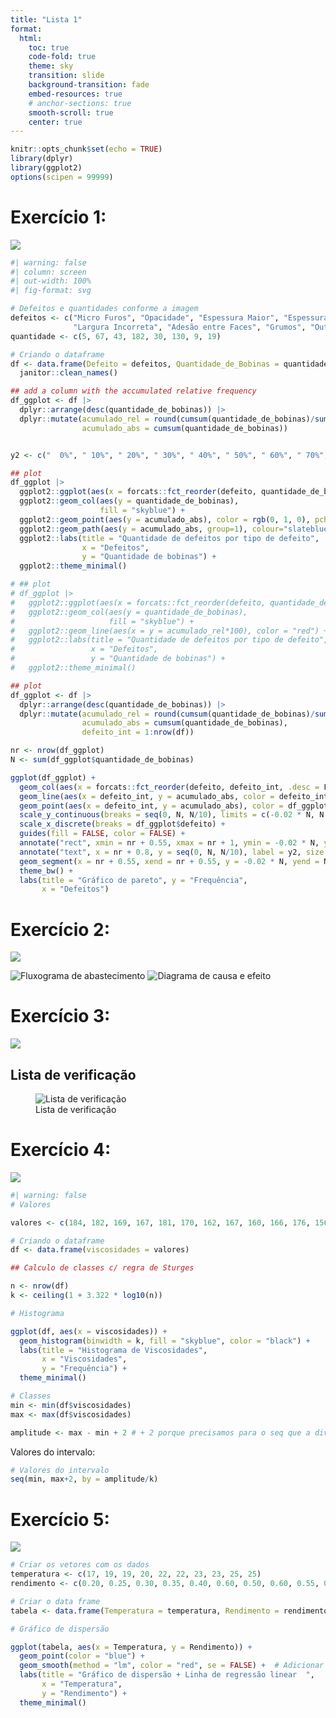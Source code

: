 ```yaml
---
title: "Lista 1"
format:
  html:
    toc: true
    code-fold: true
    theme: sky
    transition: slide
    background-transition: fade
    embed-resources: true
    # anchor-sections: true 
    smooth-scroll: true
    center: true
---
```


```r
knitr::opts_chunk$set(echo = TRUE)
library(dplyr)
library(ggplot2)
options(scipen = 99999)
```

# Exercício 1:

![](imgs/ex1.png)

```r
#| warning: false
#| column: screen
#| out-width: 100%
#| fig-format: svg

# Defeitos e quantidades conforme a imagem
defeitos <- c("Micro Furos", "Opacidade", "Espessura Maior", "Espessura Menor", 
              "Largura Incorreta", "Adesão entre Faces", "Grumos", "Outros")
quantidade <- c(5, 67, 43, 182, 30, 130, 9, 19)

# Criando o dataframe
df <- data.frame(Defeito = defeitos, Quantidade_de_Bobinas = quantidade) |> 
  janitor::clean_names()

## add a column with the accumulated relative frequency
df_ggplot <- df |> 
  dplyr::arrange(desc(quantidade_de_bobinas)) |> 
  dplyr::mutate(acumulado_rel = round(cumsum(quantidade_de_bobinas)/sum(quantidade_de_bobinas), 2),
                acumulado_abs = cumsum(quantidade_de_bobinas))


y2 <- c("  0%", " 10%", " 20%", " 30%", " 40%", " 50%", " 60%", " 70%", " 80%", " 90%", "100%")

## plot
df_ggplot |> 
  ggplot2::ggplot(aes(x = forcats::fct_reorder(defeito, quantidade_de_bobinas, .desc = T))) +
  ggplot2::geom_col(aes(y = quantidade_de_bobinas),
                    fill = "skyblue") + 
  ggplot2::geom_point(aes(y = acumulado_abs), color = rgb(0, 1, 0), pch=16, size=1) +
  ggplot2::geom_path(aes(y = acumulado_abs, group=1), colour="slateblue1", lty=3, size=0.9) +
  ggplot2::labs(title = "Quantidade de defeitos por tipo de defeito",
                x = "Defeitos",
                y = "Quantidade de bobinas") +
  ggplot2::theme_minimal()

# ## plot
# df_ggplot |> 
#   ggplot2::ggplot(aes(x = forcats::fct_reorder(defeito, quantidade_de_bobinas, .desc = T))) +
#   ggplot2::geom_col(aes(y = quantidade_de_bobinas),
#                     fill = "skyblue") + 
#   ggplot2::geom_line(aes(x = y = acumulado_rel*100), color = "red") +
#   ggplot2::labs(title = "Quantidade de defeitos por tipo de defeito",
#                 x = "Defeitos",
#                 y = "Quantidade de bobinas") +
#   ggplot2::theme_minimal()

## plot
df_ggplot <- df |> 
  dplyr::arrange(desc(quantidade_de_bobinas)) |> 
  dplyr::mutate(acumulado_rel = round(cumsum(quantidade_de_bobinas)/sum(quantidade_de_bobinas), 2),
                acumulado_abs = cumsum(quantidade_de_bobinas),
                defeito_int = 1:nrow(df))

nr <- nrow(df_ggplot)
N <- sum(df_ggplot$quantidade_de_bobinas)

ggplot(df_ggplot) +
  geom_col(aes(x = forcats::fct_reorder(defeito, defeito_int, .desc = F), y = quantidade_de_bobinas, fill = defeito_int)) +
  geom_line(aes(x = defeito_int, y = acumulado_abs, color = defeito_int)) + 
  geom_point(aes(x = defeito_int, y = acumulado_abs), color = df_ggplot$defeito_int, pch = 19) +
  scale_y_continuous(breaks = seq(0, N, N/10), limits = c(-0.02 * N, N * 1.02)) +
  scale_x_discrete(breaks = df_ggplot$defeito) +
  guides(fill = FALSE, color = FALSE) +
  annotate("rect", xmin = nr + 0.55, xmax = nr + 1, ymin = -0.02 * N, ymax = N * 1.02, fill = "white") +
  annotate("text", x = nr + 0.8, y = seq(0, N, N/10), label = y2, size = 3.5) +
  geom_segment(x = nr + 0.55, xend = nr + 0.55, y = -0.02 * N, yend = N * 1.02, color = "grey50") +
  theme_bw() +
  labs(title = "Gráfico de pareto", y = "Frequência",
       x = "Defeitos")

```


# Exercício 2:
  
![](imgs/ex2.png)

![Fluxograma de abastecimento](imgs/fluxograma-abastecimento.png)
![Diagrama de causa e efeito](imgs/diagrama-causa-efeito.png)

# Exercício 3:

![](imgs/ex3.png)

## Lista de verificação
  
![Lista de verificação](imgs/lista-verificacao.png)

# Exercício 4:

![](imgs/ex4.png)

```r
#| warning: false
# Valores

valores <- c(184, 182, 169, 167, 181, 170, 162, 167, 160, 166, 176, 156, 172, 187, 172, 184, 172, 170, 177, 172, 163, 187, 184, 166, 168, 176, 159, 180, 189, 170, 179, 169, 169, 181, 180, 164, 177, 180, 175, 182, 165, 173, 173, 167, 171, 176, 172, 164, 184, 172)

# Criando o dataframe
df <- data.frame(viscosidades = valores)

## Calculo de classes c/ regra de Sturges

n <- nrow(df)
k <- ceiling(1 + 3.322 * log10(n))

# Histograma

ggplot(df, aes(x = viscosidades)) +
  geom_histogram(binwidth = k, fill = "skyblue", color = "black") +
  labs(title = "Histograma de Viscosidades",
       x = "Viscosidades",
       y = "Frequência") +
  theme_minimal()

# Classes
min <- min(df$viscosidades)
max <- max(df$viscosidades)

amplitude <- max - min + 2 # + 2 porque precisamos para o seq que a divisão seja exata
```

Valores do intervalo: 

```r
# Valores do intervalo
seq(min, max+2, by = amplitude/k)
```

# Exercício 5:
                
![](imgs/ex5.png)

```r
# Criar os vetores com os dados
temperatura <- c(17, 19, 19, 20, 22, 22, 23, 23, 25, 25)
rendimento <- c(0.20, 0.25, 0.30, 0.35, 0.40, 0.60, 0.50, 0.60, 0.55, 0.65)

# Criar o data frame
tabela <- data.frame(Temperatura = temperatura, Rendimento = rendimento)

# Gráfico de dispersão

ggplot(tabela, aes(x = Temperatura, y = Rendimento)) +
  geom_point(color = "blue") +
  geom_smooth(method = "lm", color = "red", se = FALSE) +  # Adicionar linha de regressão
  labs(title = "Gráfico de dispersão + Linha de regressão linear  ",
       x = "Temperatura",
       y = "Rendimento") +
  theme_minimal()

```
